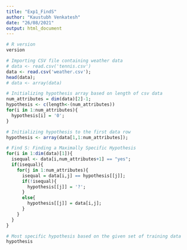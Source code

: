 ```yaml
---
title: "Exp1_FindS"
author: "Kaustubh Venkatesh"
date: "26/08/2021"
output: html_document
---
```


```r
# R version
version
```

```r
# Importing CSV file containing weather data
# data <- read.csv('tennis.csv')
data <- read.csv('weather.csv');
head(data);
# data <- array(data)
```
```r
# Initializing hypothesis array based on length of csv data
num_attributes = dim(data)[2]-1;
hypothesis <- c(length<-(num_attributes))
for(i in 1:num_attributes){
  hypothesis[i] = '0';
}

# Initializing hypothesis to the first data row 
hypothesis <- array(data[1,1:num_attributes]);
```

```r
# Find S: Finding a Maximally Specific Hypothesis
for(i in 1:dim(data)[1]){
  isequal <- data[i,num_attributes+1] == "yes";
  if(isequal){
    for(j in 1:num_attributes){
      isequal = data[i,j] == hypothesis[[j]];
      if(!isequal){
        hypothesis[[j]] = '?';
      }
      else{
        hypothesis[[j]] = data[i,j]; 
      }
    }
  }
}
```

```r
# Most specific hypothesis based on the given set of training data
hypothesis
```

